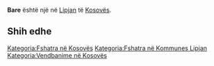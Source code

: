 {{Fshat në 
 | Emri                = Bare
 | EmriAlt                = 
 | NAME_SHORT_FORM=      
 | NAME_GENERIC=      
 | NAME_SORT_NAME_RO=      BARE
 | FULL_NAME_RO = Bare
 | FULL_NAME_ND_RO=Bare
 | SORT_NAME_RG=BARE
 | FULL_NAME_RG=Bare
 | FULL_NAME_ND_RG=Bare
 | SRP_NAME_SHORT_FORM=      
 | SRP_NAME_GENERIC=      
 | SRP_NAME_SORT_NAME_RO=      
 | SRP_FULL_NAME_RO = 
 | SRP_FULL_NAME_ND_RO=
 | SRP_SORT_NAME_RG=
 | SRP_FULL_NAME_RG=
 | SRP_FULL_NAME_ND_RG=
 | Emri (Rasa dhanore) = 
 | Figura              = 
 | Shteti              = Kosovo
 | Komuna              = Lipjan
 | Kodi postar         = 
 | Sipërfaqja          = 

 | Popullsia           = 

 | Regj. i popullsisë  = 
 | Dend. e popullsisë  = 
 | Faqja zyrtare       = 
 <!--- Koordinatat ----> 
 | Gjerësia            = 43.188056
 | Gjatësia            = 20.617222
 | Lartësia            = 
}}
'''Bare''' është një [[]] në [[Lipjan]] të [[Kosovës]].

<!-- == Gjeografia == -->
<!-- == Historia == -->
<!-- == Demografia == -->
== Shih edhe ==
{{Komuna Lipjan}}
{{Kosovo-Administrata-Cung}}

[[Kategoria:Fshatra në Kosovës]]
[[Kategoria:Fshatra në Kommunes Lipjan]]
[[Kategoria:Vendbanime në Kosovës]]